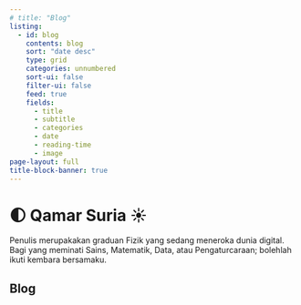 ```yaml
---
# title: "Blog"
listing:
  - id: blog 
    contents: blog
    sort: "date desc"
    type: grid
    categories: unnumbered
    sort-ui: false
    filter-ui: false
    feed: true
    fields:
      - title
      - subtitle
      - categories
      - date
      - reading-time
      - image
page-layout: full
title-block-banner: true
---
```


# 🌓 Qamar Suria ☀

<!-- :::{.callout-note} -->
Penulis merupakakan graduan Fizik yang sedang meneroka dunia digital. Bagi yang meminati Sains, Matematik, Data, atau Pengaturcaraan; bolehlah ikuti kembara bersamaku.
<!-- ::: -->

## Blog

:::{#blog}
:::